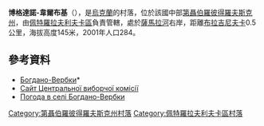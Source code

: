 {{coord|48|30|20|N|36|21|40|E|scale:30000_region:UA|display=inline,title}}

'''博格達諾-韋爾布基'''（{{lang-uk|Богдано-Вербки}}），是[[烏克蘭|烏克蘭]]的村落，位於該國中部[[第聶伯羅彼得羅夫斯克州|第聶伯羅彼得羅夫斯克州]]，由[[佩特羅拉夫利夫卡區|佩特羅拉夫利夫卡區]]負責管轄，處於[[薩馬拉河_(第聶伯河支流)|薩馬拉河]]右岸，距離[[布拉吉尼夫卡_(佩特羅拉夫利夫卡區)|布拉吉尼夫卡]]0.5公里，海拔高度145米，2001年人口284。

==參考資料==
*[http://gska2.rada.gov.ua/pls/z7502/A005?rdat1=06.12.2007&rf7571=5990 Богдано-Вербки]*{{Wayback|url=http://gska2.rada.gov.ua/pls/z7502/A005?rdat1=06.12.2007&rf7571=5990 |date=20110521215759 }}
* [http://www.cvk.gov.ua/ Сайт Центральної виборчої комісії]{{Wayback|url=http://www.cvk.gov.ua/ |date=20101203204641 }}
* [http://weather.in.ua/ua/dnepropetrovskaja/1626 Погода в селі Богдано-Вербки] {{Wayback|url=http://weather.in.ua/ua/dnepropetrovskaja/1626 |date=20160607113806 }}

{{DEFAULTSORT:Богдано-Вербки}}
[[Category:第聶伯羅彼得羅夫斯克州村落|Category:第聶伯羅彼得羅夫斯克州村落]]
[[Category:佩特羅拉夫利夫卡區村落|Category:佩特羅拉夫利夫卡區村落]]


{{Dnipropetrovsk-geo-stub}}